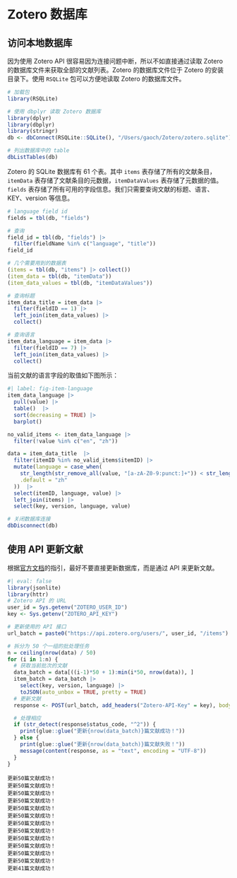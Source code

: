 # Zotero 数据库

## 访问本地数据库

因为使用 Zotero API 很容易因为连接问题中断，所以不如直接通过读取 Zotero 的数据库文件来获取全部的文献列表。Zotero 的数据库文件位于 Zotero 的安装目录下。使用 `RSQLite` 包可以方便地读取 Zotero 的数据库文件。

```r
# 加载包
library(RSQLite)

# 使用 dbplyr 读取 Zotero 数据库
library(dplyr)
library(dbplyr)
library(stringr)
db <- dbConnect(RSQLite::SQLite(), "/Users/gaoch/Zotero/zotero.sqlite")

# 列出数据库中的 table
dbListTables(db)
```

Zotero 的 SQLite 数据库有 61 个表。其中 `items` 表存储了所有的文献条目，`itemData` 表存储了文献条目的元数据，`itemDataValues` 表存储了元数据的值。`fields` 表存储了所有可用的字段信息。我们只需要查询文献的标题、语言、KEY、version 等信息。

```r
# language field id
fields = tbl(db, "fields")

# 查询
field_id = tbl(db, "fields") |> 
  filter(fieldName %in% c("language", "title"))
field_id
```


```r
# 几个需要用到的数据表
(items = tbl(db, "items") |> collect())
(item_data = tbl(db, "itemData"))
(item_data_values = tbl(db, "itemDataValues"))

# 查询标题
item_data_title = item_data |> 
  filter(fieldID == 1) |> 
  left_join(item_data_values) |> 
  collect()

# 查询语言
item_data_language = item_data |>
  filter(fieldID == 7) |>
  left_join(item_data_values) |> 
  collect()
```

当前文献的语言字段的取值如下图所示：

```r
#| label: fig-item-language
item_data_language |> 
  pull(value) |> 
  table()  |>
  sort(decreasing = TRUE) |> 
  barplot()
```

```r
no_valid_items <- item_data_language |>
  filter(!value %in% c("en", "zh"))

data = item_data_title  |> 
  filter(itemID %in% no_valid_items$itemID) |>
  mutate(language = case_when(
    str_length(str_remove_all(value, "[a-zA-Z0-9:punct:]+")) < str_length(value)/3 ~ "en",
    .default = "zh"
  ))  |> 
  select(itemID, language, value) |>
  left_join(items) |> 
  select(key, version, language, value)
```

```r
# 关闭数据库连接
dbDisconnect(db)
```

## 使用 API 更新文献

根据[官方文档](https://www.zotero.org/support/dev/client_coding/direct_sqlite_database_access)的指引，最好不要直接更新数据库，而是通过 API 来更新文献。



```r
#| eval: false
library(jsonlite)
library(httr)
# Zotero API 的 URL
user_id = Sys.getenv("ZOTERO_USER_ID")
key <- Sys.getenv("ZOTERO_API_KEY")

# 更新使用的 API 接口
url_batch = paste0("https://api.zotero.org/users/", user_id, "/items")

# 拆分为 50 个一组的批处理任务
n = ceiling(nrow(data) / 50)
for (i in 1:n) {
  # 获取当前批次的文献
  data_batch = data[((i-1)*50 + 1):min(i*50, nrow(data)), ]
  item_batch = data_batch |> 
    select(key, version, language) |> 
    toJSON(auto_unbox = TRUE, pretty = TRUE)
  # 更新文献
  response <- POST(url_batch, add_headers("Zotero-API-Key" = key), body = item_batch, encode = "json")

  # 处理相应
  if (str_detect(response$status_code, "^2")) {
    print(glue::glue("更新{nrow(data_batch)}篇文献成功！"))
  } else {
    print(glue::glue("更新{nrow(data_batch)}篇文献失败！"))
    message(content(response, as = "text", encoding = "UTF-8"))
  }
}
```

```
更新50篇文献成功！
更新50篇文献成功！
更新50篇文献成功！
更新50篇文献成功！
更新50篇文献成功！
更新50篇文献成功！
更新50篇文献成功！
更新50篇文献成功！
更新50篇文献成功！
更新50篇文献成功！
更新50篇文献成功！
更新50篇文献成功！
更新41篇文献成功！
```